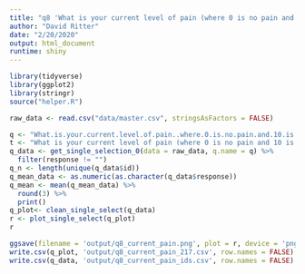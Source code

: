 ```yaml
---
title: "q8 'What is your current level of pain (where 0 is no pain and 10 is the worst pain imaginable) what is your current level of pain?'"
author: "David Ritter"
date: "2/20/2020"
output: html_document
runtime: shiny
---
```


```r
library(tidyverse)
library(ggplot2)
library(stringr)
source("helper.R")
```

```r
raw_data <- read.csv("data/master.csv", stringsAsFactors = FALSE)
```

```r
q <- "What.is.your.current.level.of.pain..where.0.is.no.pain.and.10.is.the.worst.pain.imaginable..what.is.your.current.level.of.pain."
t <- "What is your current level of pain (where 0 is no pain and 10 is the worst pain imaginable) what is your current level of pain?"
q_data <- get_single_selection_0(data = raw_data, q.name = q) %>%
  filter(response != "")
q_n <- length(unique(q_data$id))
q_mean_data <- as.numeric(as.character(q_data$response))
q_mean <- mean(q_mean_data) %>%
  round(3) %>%
  print()
q_plot<- clean_single_select(q_data)
r <- plot_single_select(q_plot)
r
```

```r
ggsave(filename = 'output/q8_current_pain.png', plot = r, device = 'png')
write.csv(q_plot, 'output/q8_current_pain_217.csv', row.names = FALSE)
write.csv(q_data, 'output/q8_current_pain_ids.csv', row.names = FALSE)
```